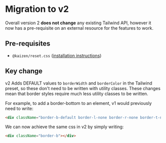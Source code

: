
<Meta title="Systems/Tailwind/Migration to v2" />

# Migration to v2

Overall version 2 **does not change** any existing Tailwind API, however it now has a pre-requisite on an external resource for the features to work.

## Pre-requisites
- `@kaizen/reset.css` ([installation instructions](https://cultureamp.design/?path=/docs/guides-app-starter--docs#3-add-kaizens-global-css-stylesheets))

## Key change

v2 Adds DEFAULT values to `borderWidth` and `borderColor` in the Tailwind preset, so these don't need to be written with utility classes.
These changes mean that border styles require much less utility classes to be written.

For example, to add a border-bottom to an element, v1 would previously need to write:
```html
<div className="border-b-default border-l-none border-r-none border-t-none border-solid border-purple-800"></div>
```

We can now achieve the same css in v2 by simply writing:
```html
<div className="border-b"></div>
```
